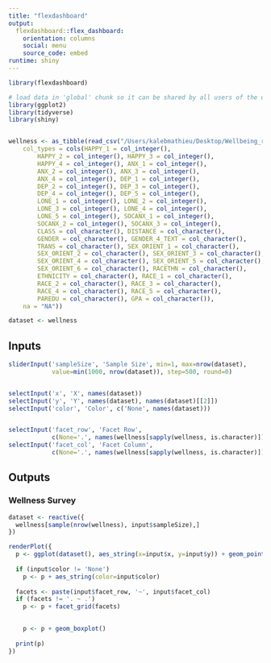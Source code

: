 ```yaml
---
title: "flexdashboard"
output: 
  flexdashboard::flex_dashboard:
    orientation: columns
    social: menu
    source_code: embed
runtime: shiny
---
```

```r
library(flexdashboard)
```

```r
# load data in 'global' chunk so it can be shared by all users of the dashboard
library(ggplot2)
library(tidyverse)
library(shiny)


wellness <- as_tibble(read_csv("/Users/kalebmathieu/Desktop/Wellbeing_raw_data/Wellness_working_directory/wellness survey/Likert_Dat_Cleaned.csv", 
    col_types = cols(HAPPY_1 = col_integer(), 
        HAPPY_2 = col_integer(), HAPPY_3 = col_integer(), 
        HAPPY_4 = col_integer(), ANX_1 = col_integer(), 
        ANX_2 = col_integer(), ANX_3 = col_integer(), 
        ANX_4 = col_integer(), DEP_1 = col_integer(), 
        DEP_2 = col_integer(), DEP_3 = col_integer(), 
        DEP_4 = col_integer(), DEP_5 = col_integer(), 
        LONE_1 = col_integer(), LONE_2 = col_integer(), 
        LONE_3 = col_integer(), LONE_4 = col_integer(), 
        LONE_5 = col_integer(), SOCANX_1 = col_integer(), 
        SOCANX_2 = col_integer(), SOCANX_3 = col_integer(), 
        CLASS = col_character(), DISTANCE = col_character(), 
        GENDER = col_character(), GENDER_4_TEXT = col_character(), 
        TRANS = col_character(), SEX_ORIENT_1 = col_character(), 
        SEX_ORIENT_2 = col_character(), SEX_ORIENT_3 = col_character(), 
        SEX_ORIENT_4 = col_character(), SEX_ORIENT_5 = col_character(), 
        SEX_ORIENT_6 = col_character(), RACETHN = col_character(), 
        ETHNICITY = col_character(), RACE_1 = col_character(), 
        RACE_2 = col_character(), RACE_3 = col_character(), 
        RACE_4 = col_character(), RACE_5 = col_character(), 
        PAREDU = col_character(), GPA = col_character()), 
    na = "NA"))

dataset <- wellness
```

Inputs {.sidebar}
-----------------------------------------------------------------------

```r

sliderInput('sampleSize', 'Sample Size', min=1, max=nrow(dataset),
            value=min(1000, nrow(dataset)), step=500, round=0)


selectInput('x', 'X', names(dataset))
selectInput('y', 'Y', names(dataset), names(dataset)[[2]])
selectInput('color', 'Color', c('None', names(dataset)))


selectInput('facet_row', 'Facet Row',
            c(None='.', names(wellness[sapply(wellness, is.character)])))
selectInput('facet_col', 'Facet Column',
            c(None='.', names(wellness[sapply(wellness, is.character)])))
```

Outputs
-----------------------------------------------------------------------

### Wellness Survey

```r

dataset <- reactive({
  wellness[sample(nrow(wellness), input$sampleSize),]
})

renderPlot({
  p <- ggplot(dataset(), aes_string(x=input$x, y=input$y)) + geom_point()
  
  if (input$color != 'None')
    p <- p + aes_string(color=input$color)
  
  facets <- paste(input$facet_row, '~', input$facet_col)
  if (facets != '. ~ .')
    p <- p + facet_grid(facets)

  
    p <- p + geom_boxplot()
  
  print(p)
})
```
